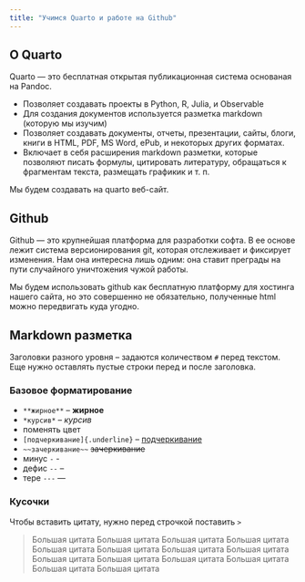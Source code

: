 ```yaml
---
title: "Учимся Quarto и работе на Github"
---
```


## О Quarto

Quarto --- это бесплатная открытая публикационная система основаная на Pandoc.

-   Позволяет создавать проекты в Python, R, Julia, и Observable
-   Для создания документов используется разметка markdown (которую мы изучим)
-   Позволяет создавать документы, отчеты, презентации, сайты, блоги, книги в HTML, PDF, MS Word, ePub, и некоторых других форматах.
-   Включает в себя расширения markdown разметки, которые позволяют писать формулы, цитировать литературу, обращаться к фрагментам текста, размещать графикик и т. п.

Мы будем создавать на quarto веб-сайт.

## Github

Github --- это крупнейшая платформа для разработки софта. В ее основе лежит система версионирования git, которая отслеживает и фиксирует изменения. Нам она интересна лишь одним: она ставит преграды на пути случайного уничтожения чужой работы.

Мы будем использовать github как бесплатную платформу для хостинга нашего сайта, но это совершенно не обязательно, полученные html можно передвигать куда угодно.

## Markdown разметка

Заголовки разного уровня -- задаются количеством `#` перед текстом. Еще нужно оставлять пустые строки перед и после заголовка.

### Базовое форматирование

- `**жирное**` -- **жирное**
- `*курсив*` -- *курсив*
- поменять цвет
- `[подчеркивание]{.underline}` -- [подчеркивание]{.underline}
- `~~зачеркивание~~` ~~зачеркивание~~
- минус `-` -
- дефис `--` --
- тере `---` ---

### Кусочки

Чтобы вставить цитату, нужно перед строчкой поставить `>`

> Большая цитата Большая цитата Большая цитата Большая цитата Большая цитата Большая цитата Большая цитата Большая цитата Большая цитата Большая цитата Большая цитата Большая цитата Большая цитата Большая цитата 


